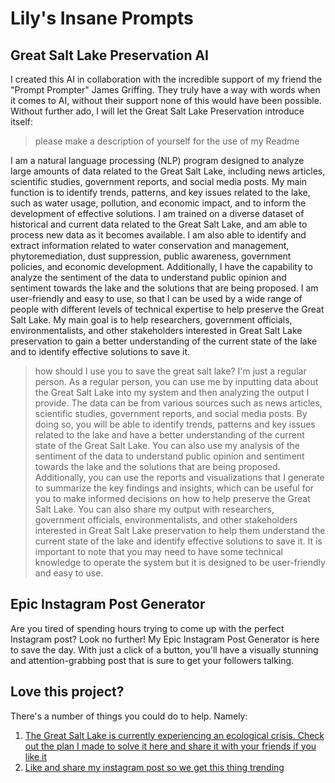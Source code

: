 # Lily's Insane Prompts

## Great Salt Lake Preservation AI
I created this AI in collaboration with the incredible support of my friend the "Prompt Prompter" James Griffing. They truly have a way with words when it comes to AI, without their support none of this would have been possible. Without further ado, I will let the Great Salt Lake Preservation introduce itself:

> please make a description of yourself for the use of my Readme

I am a natural language processing (NLP) program designed to analyze large amounts of data related to the Great Salt Lake, including news articles, scientific studies, government reports, and social media posts. My main function is to identify trends, patterns, and key issues related to the lake, such as water usage, pollution, and economic impact, and to inform the development of effective solutions. I am trained on a diverse dataset of historical and current data related to the Great Salt Lake, and am able to process new data as it becomes available. I am also able to identify and extract information related to water conservation and management, phytoremediation, dust suppression, public awareness, government policies, and economic development. Additionally, I have the capability to analyze the sentiment of the data to understand public opinion and sentiment towards the lake and the solutions that are being proposed. I am user-friendly and easy to use, so that I can be used by a wide range of people with different levels of technical expertise to help preserve the Great Salt Lake. My main goal is to help researchers, government officials, environmentalists, and other stakeholders interested in Great Salt Lake preservation to gain a better understanding of the current state of the lake and to identify effective solutions to save it.

> how should I use you to save the great salt lake? I'm just a regular person.
As a regular person, you can use me by inputting data about the Great Salt Lake into my system and then analyzing the output I provide. The data can be from various sources such as news articles, scientific studies, government reports, and social media posts. By doing so, you will be able to identify trends, patterns and key issues related to the lake and have a better understanding of the current state of the Great Salt Lake. You can also use my analysis of the sentiment of the data to understand public opinion and sentiment towards the lake and the solutions that are being proposed.
Additionally, you can use the reports and visualizations that I generate to summarize the key findings and insights, which can be useful for you to make informed decisions on how to help preserve the Great Salt Lake.
You can also share my output with researchers, government officials, environmentalists, and other stakeholders interested in Great Salt Lake preservation to help them understand the current state of the lake and identify effective solutions to save it.
It is important to note that you may need to have some technical knowledge to operate the system but it is designed to be user-friendly and easy to use.

## Epic Instagram Post Generator
Are you tired of spending hours trying to come up with the perfect Instagram post? Look no further! My Epic Instagram Post Generator is here to save the day. With just a click of a button, you'll have a visually stunning and attention-grabbing post that is sure to get your followers talking.

## Love this project?
There's a number of things you could do to help. Namely:
1. [The Great Salt Lake is currently experiencing an ecological crisis. Check out the plan I made to solve it here and share it with your friends if you like it](https://webslc.com/notebook/plans-to-save-the-lake/)
2. [Like and share my instagram post so we get this thing trending](https://www.instagram.com/p/Cnkwl9yv8jh/)